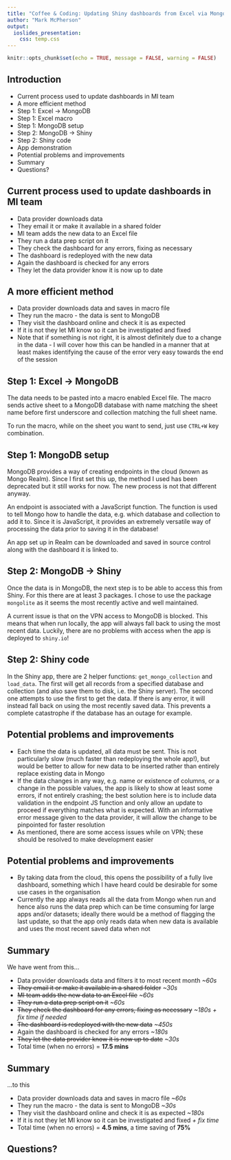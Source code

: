 ```yaml
---
title: "Coffee & Coding: Updating Shiny dashboards from Excel via MongoDB (the Good, the Bad and the Shiny)"
author: "Mark McPherson"
output:
  ioslides_presentation:
    css: temp.css
---
```


```r

knitr::opts_chunk$set(echo = TRUE, message = FALSE, warning = FALSE)

```

## Introduction

* Current process used to update dashboards in MI team
* A more efficient method
* Step 1: Excel -> MongoDB
* Step 1: Excel macro
* Step 1: MongoDB setup
* Step 2: MongoDB -> Shiny
* Step 2: Shiny code
* App demonstration
* Potential problems and improvements
* Summary
* Questions?

## Current process used to update dashboards in MI team

* Data provider downloads data
* They email it or make it available in a shared folder
* MI team adds the new data to an Excel file
* They run a data prep script on it
* They check the dashboard for any errors, fixing as necessary
* The dashboard is redeployed with the new data 
* Again the dashboard is checked for any errors
* They let the data provider know it is now up to date

## A more efficient method

* Data provider downloads data and saves in macro file
* They run the macro - the data is sent to MongoDB
* They visit the dashboard online and check it is as expected
* If it is not they let MI know so it can be investigated and fixed
* Note that if something is not right, it is almost definitely due to a change in the data - I will cover how this can be handled in a manner that at least makes identifying the cause of the error very easy towards the end of the session

## Step 1: Excel -> MongoDB

The data needs to be pasted into a macro enabled Excel file. The macro sends active sheet to a MongoDB database with name matching the sheet name before first underscore and collection matching the full sheet name.

To run the macro, while on the sheet you want to send, just use `CTRL+W` key combination.

## Step 1: MongoDB setup

MongoDB provides a way of creating endpoints in the cloud (known as Mongo Realm). Since I first set this up, the method I used has been deprecated but it still works for now. The new process is not that different anyway.

An endpoint is associated with a JavaScript function. The function is used to tell Mongo how to handle the data, e.g. which database and collection to add it to. Since it is JavaScript, it provides an extremely versatile way of processing the data prior to saving it in the database!

An app set up in Realm can be downloaded and saved in source control along with the dashboard it is linked to.

## Step 2: MongoDB -> Shiny

Once the data is in MongoDB, the next step is to be able to access this from Shiny. For this there are at least 3 packages. I chose to use the package `mongolite` as it seems the most recently active and well maintained.

A current issue is that on the VPN access to MongoDB is blocked. This means that when run locally, the app will always fall back to using the most recent data. Luckily, there are no problems with access when the app is deployed to `shiny.io`!

## Step 2: Shiny code

In the Shiny app, there are 2 helper functions: `get_mongo_collection` and `load_data`. The first will get all records from a specified database and collection (and also save them to disk, i.e. the Shiny server). The second one attempts to use the first to get the data. If there is any error, it will instead fall back on using the most recently saved data. This prevents a complete catastrophe if the database has an outage for example.

## Potential problems and improvements

* Each time the data is updated, all data must be sent. This is not particularly slow (much faster than redeploying the whole app!), but would be better to allow for new data to be inserted rather than entirely replace existing data in Mongo
* If the data changes in any way, e.g. name or existence of columns, or a change in the possible values, the app is likely to show at least some errors, if not entirely crashing; the best solution here is to include data validation in the endpoint JS function and only allow an update to proceed if everything matches what is expected. With an informative error message given to the data provider, it will allow the change to be pinpointed for faster resolution
* As mentioned, there are some access issues while on VPN; these should be resolved to make development easier

## Potential problems and improvements

* By taking data from the cloud, this opens the possibility of a fully live dashboard, something which I have heard could be desirable for some use cases in the organisation
* Currently the app always reads all the data from Mongo when run and hence also runs the data prep which can be time consuming for large apps and/or datasets; ideally there would be a method of flagging the last update, so that the app only reads data when new data is available and uses the most recent saved data when not

## Summary

We have went from this...

* Data provider downloads data and filters it to most recent month _~60s_
* ~~They email it or make it available in a shared folder~~ _~30s_
* ~~MI team adds the new data to an Excel file~~ _~60s_
* ~~They run a data prep script on it~~ _~60s_
* ~~They check the dashboard for any errors, fixing as necessary~~ _~180s + fix time if needed_
* ~~The dashboard is redeployed with the new data~~ _~450s_
* Again the dashboard is checked for any errors _~180s_
* ~~They let the data provider know it is now up to date~~ _~30s_
* Total time (when no errors) = __17.5 mins__

## Summary

...to this

* Data provider downloads data and saves in macro file _~60s_
* They run the macro - the data is sent to MongoDB _~30s_
* They visit the dashboard online and check it is as expected _~180s_
* If it is not they let MI know so it can be investigated and fixed _+ fix time_
* Total time (when no errors) = __4.5 mins__, a time saving of __75%__

## Questions?

